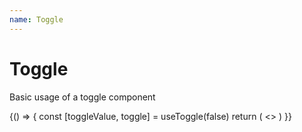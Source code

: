 ```yaml
---
name: Toggle
---
```



# Toggle

Basic usage of a toggle component

<Playground>
  {() => {
    const [toggleValue, toggle] = useToggle(false)
    return (
      <>
        <Toggle label="Toggle" onChange={toggle} checked={toggleValue} />
      </>
    )
}}

</Playground>
